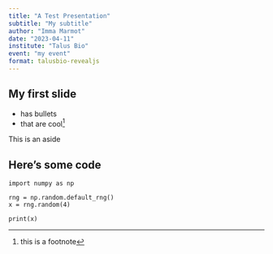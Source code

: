 ```yaml
---
title: "A Test Presentation"
subtitle: "My subtitle"
author: "Imma Marmot"
date: "2023-04-11"
institute: "Talus Bio"
event: "my event"
format: talusbio-revealjs
---
```


## My first slide

- has bullets
- that are cool^[this is a footnote]

::: aside
This is an aside
:::



## Here's some code 
```.python
import numpy as np

rng = np.random.default_rng()
x = rng.random(4)

print(x)
```



